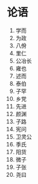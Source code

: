 # 论语

1. <Link href="/docs/ru-jia/lun-yu/xue-er">学而</Link>
2. <Link href="/docs/ru-jia/lun-yu/wei-zheng">为政</Link>
3. <Link href="/docs/ru-jia/lun-yu/ba-yi">八佾</Link>
4. 里仁
5. 公冶长
6. 雍也
7. 述而
8. 泰伯
9. 子罕
10. 乡党
11. 先进
12. 颜渊
13. 子路
14. 宪问
15. 卫灵公
16. 季氏
17. 阳货
18. 微子
19. 子张
20. 尧曰